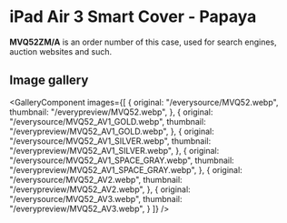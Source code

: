 
# iPad Air 3 Smart Cover - Papaya

<Callout type='info' emoji='👉🏻'>**MVQ52ZM/A** is an order number of this case, used for search engines, auction websites and such.</Callout>

## Image gallery

<GalleryComponent
    images={[
      {
        original: "/everysource/MVQ52.webp",
        thumbnail: "/everypreview/MVQ52.webp",
      },
      {
        original: "/everysource/MVQ52_AV1_GOLD.webp",
        thumbnail: "/everypreview/MVQ52_AV1_GOLD.webp",
      },
      {
        original: "/everysource/MVQ52_AV1_SILVER.webp",
        thumbnail: "/everypreview/MVQ52_AV1_SILVER.webp",
      },
      {
        original: "/everysource/MVQ52_AV1_SPACE_GRAY.webp",
        thumbnail: "/everypreview/MVQ52_AV1_SPACE_GRAY.webp",
      },
      {
        original: "/everysource/MVQ52_AV2.webp",
        thumbnail: "/everypreview/MVQ52_AV2.webp",
      },
      {
        original: "/everysource/MVQ52_AV3.webp",
        thumbnail: "/everypreview/MVQ52_AV3.webp",
      }
    ]}
  />
